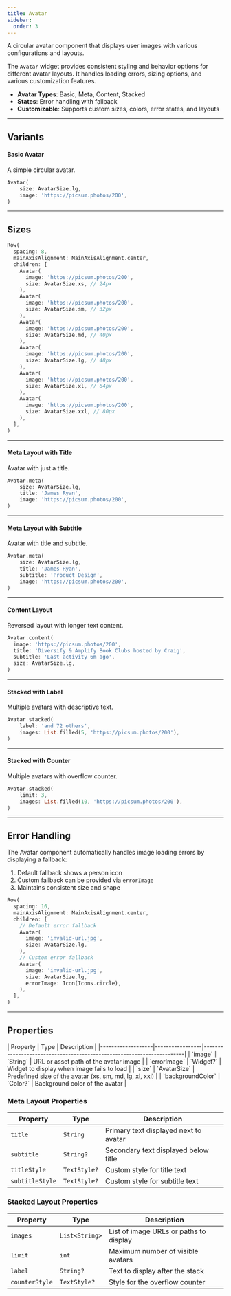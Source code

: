 ```yaml
---
title: Avatar
sidebar:
  order: 3
---
```



A circular avatar component that displays user images with various configurations and layouts.

The `Avatar` widget provides consistent styling and behavior options for different avatar layouts. It handles loading errors, sizing options, and various customization features.

- **Avatar Types**: Basic, Meta, Content, Stacked
- **States**: Error handling with fallback
- **Customizable**: Supports custom sizes, colors, error states, and layouts

---

## Variants

#### Basic Avatar
A simple circular avatar.

<Preview src="avatar?style=basic">

```dart
Avatar(
    size: AvatarSize.lg,
    image: 'https://picsum.photos/200',
)
```

</Preview>

---

## Sizes

<Preview src="avatar?style=sizes">

```dart
Row(
  spacing: 8,
  mainAxisAlignment: MainAxisAlignment.center,
  children: [
    Avatar(
      image: 'https://picsum.photos/200',
      size: AvatarSize.xs, // 24px
    ),
    Avatar(
      image: 'https://picsum.photos/200',
      size: AvatarSize.sm, // 32px
    ),
    Avatar(
      image: 'https://picsum.photos/200',
      size: AvatarSize.md, // 40px
    ),
    Avatar(
      image: 'https://picsum.photos/200',
      size: AvatarSize.lg, // 48px
    ),
    Avatar(
      image: 'https://picsum.photos/200',
      size: AvatarSize.xl, // 64px
    ),
    Avatar(
      image: 'https://picsum.photos/200',
      size: AvatarSize.xxl, // 80px
    ),
  ],
)
```

</Preview>

---

#### Meta Layout with Title
Avatar with just a title.

<Preview src="avatar?style=name">

```dart
Avatar.meta(
    size: AvatarSize.lg,
    title: 'James Ryan',
    image: 'https://picsum.photos/200',
)
```

</Preview>

---

#### Meta Layout with Subtitle
Avatar with title and subtitle.

<Preview src="avatar?style=meta">

```dart
Avatar.meta(
    size: AvatarSize.lg,
    title: 'James Ryan',
    subtitle: 'Product Design',
    image: 'https://picsum.photos/200',
)
```

</Preview>

---

#### Content Layout
Reversed layout with longer text content.

<Preview src="avatar?style=content">

```dart
Avatar.content(
  image: 'https://picsum.photos/200',
  title: 'Diversify & Amplify Book Clubs hosted by Craig',
  subtitle: 'Last activity 6m ago',
  size: AvatarSize.lg,
)
```

</Preview>

---

#### Stacked with Label
Multiple avatars with descriptive text.

<Preview src="avatar?style=stackedLabel">

```dart
Avatar.stacked(
    label: 'and 72 others',
    images: List.filled(5, 'https://picsum.photos/200'),
)
```

</Preview>

---

#### Stacked with Counter
Multiple avatars with overflow counter.

<Preview src="avatar?style=stackedCounter">

```dart
Avatar.stacked(
    limit: 3,
    images: List.filled(10, 'https://picsum.photos/200'),
)
```

</Preview>

---

## Error Handling

The Avatar component automatically handles image loading errors by displaying a fallback:

1. Default fallback shows a person icon
2. Custom fallback can be provided via `errorImage`
3. Maintains consistent size and shape

<Preview src="avatar?style=error">

```dart
Row(
  spacing: 16,
  mainAxisAlignment: MainAxisAlignment.center,
  children: [
    // Default error fallback
    Avatar(
      image: 'invalid-url.jpg',
      size: AvatarSize.lg,
    ),
    // Custom error fallback
    Avatar(
      image: 'invalid-url.jpg',
      size: AvatarSize.lg,
      errorImage: Icon(Icons.circle),
    ),
  ],
)
```

</Preview>

---

## Properties

<div class="docs-table">
| Property          | Type            | Description                                                           |
|-------------------|-----------------|-----------------------------------------------------------------------|
| `image`           | `String`        | URL or asset path of the avatar image                                 |
| `errorImage`      | `Widget?`       | Widget to display when image fails to load                            |
| `size`            | `AvatarSize`    | Predefined size of the avatar (xs, sm, md, lg, xl, xxl)              |
| `backgroundColor` | `Color?`        | Background color of the avatar                                        |

### Meta Layout Properties
| Property        | Type         | Description                                                           |
|----------------|--------------|-----------------------------------------------------------------------|
| `title`        | `String`     | Primary text displayed next to avatar                                 |
| `subtitle`     | `String?`    | Secondary text displayed below title                                  |
| `titleStyle`   | `TextStyle?` | Custom style for title text                                          |
| `subtitleStyle`| `TextStyle?` | Custom style for subtitle text                                       |

### Stacked Layout Properties
| Property        | Type         | Description                                                           |
|----------------|--------------|-----------------------------------------------------------------------|
| `images`       | `List<String>`| List of image URLs or paths to display                               |
| `limit`        | `int`        | Maximum number of visible avatars                                     |
| `label`        | `String?`    | Text to display after the stack                                       |
| `counterStyle` | `TextStyle?` | Style for the overflow counter                                        |
</div>
